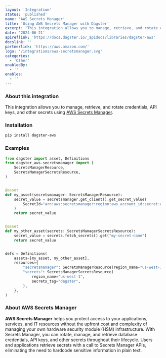 ```yaml
---
layout: 'Integration'
status: 'published'
name: 'AWS Secrets Manager'
title: 'Using AWS Secrets Manager with Dagster'
excerpt: 'This integration allows you to manage, retrieve, and rotate credentials, API keys, and other secrets using AWS Secrets Manager.'
date: '2024-06-21'
apireflink: 'https://docs.dagster.io/_apidocs/libraries/dagster-aws'
docslink: ''
partnerlink: 'https://aws.amazon.com/'
logo: '/integrations/aws-secretsmanager.svg'
categories:
  - 'Other'
enabledBy:
  - ''
enables:
  - ''
---
```


### About this integration

This integration allows you to manage, retrieve, and rotate credentials, API keys, and other secrets using [AWS Secrets Manager](https://aws.amazon.com/secrets-manager/).

### Installation

```bash
pip install dagster-aws
```

### Examples

```python
from dagster import asset, Definitions
from dagster_aws.secretsmanager import (
    SecretsManagerResource,
    SecretsManagerSecretsResource,
)


@asset
def my_asset(secretsmanager: SecretsManagerResource):
    secret_value = secretsmanager.get_client().get_secret_value(
        SecretId="arn:aws:secretsmanager:region:aws_account_id:secret:appauthexample-AbCdEf"
    )
    return secret_value


@asset
def my_other_asset(secrets: SecretsManagerSecretsResource):
    secret_value = secrets.fetch_secrets().get("my-secret-name")
    return secret_value


defs = Definitions(
    assets=[my_asset, my_other_asset],
    resources={
        "secretsmanager": SecretsManagerResource(region_name="us-west-1"),
        "secrets": SecretsManagerSecretsResource(
            region_name="us-west-1",
            secrets_tag="dagster",
        ),
    },
)
```

### About AWS Secrets Manager

**AWS Secrets Manager** helps you protect access to your applications, services, and IT resources without the upfront cost and complexity of managing your own hardware security module (HSM) infrastructure. With Secrets Manager, you can rotate, manage, and retrieve database credentials, API keys, and other secrets throughout their lifecycle. Users and applications retrieve secrets with a call to Secrets Manager APIs, eliminating the need to hardcode sensitive information in plain text.
